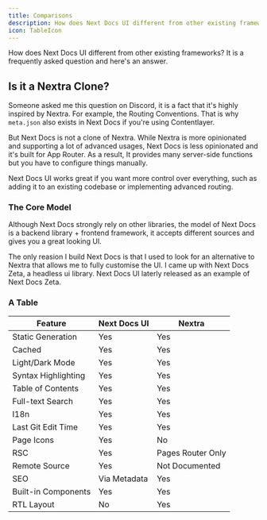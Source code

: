 ```yaml
---
title: Comparisons
description: How does Next Docs UI different from other existing frameworks
icon: TableIcon
---
```


How does Next Docs UI different from other existing frameworks? It is a
frequently asked question and here's an answer.

## Is it a Nextra Clone?

Someone asked me this question on Discord, it is a fact that it's highly
inspired by Nextra. For example, the Routing Conventions. That is why
`meta.json` also exists in Next Docs if you're using Contentlayer.

But Next Docs is not a clone of Nextra. While Nextra is more opinionated and
supporting a lot of advanced usages, Next Docs is less opinionated and it's
built for App Router. As a result, It provides many server-side functions but
you have to configure things manually.

Next Docs UI works great if you want more control over everything, such as
adding it to an existing codebase or implementing advanced routing.

### The Core Model

Although Next Docs strongly rely on other libraries, the model of Next Docs is a
backend library + frontend framework, it accepts different sources and gives you
a great looking UI.

The only reasion I build Next Docs is that I used to look for an alternative to
Nextra that allows me to fully customise the UI. I came up with Next Docs Zeta,
a headless ui library. Next Docs UI laterly released as an example of Next Docs
Zeta.

### A Table

| Feature             | Next Docs UI | Nextra            |
| ------------------- | ------------ | ----------------- |
| Static Generation   | Yes          | Yes               |
| Cached              | Yes          | Yes               |
| Light/Dark Mode     | Yes          | Yes               |
| Syntax Highlighting | Yes          | Yes               |
| Table of Contents   | Yes          | Yes               |
| Full-text Search    | Yes          | Yes               |
| I18n                | Yes          | Yes               |
| Last Git Edit Time  | Yes          | Yes               |
| Page Icons          | Yes          | No                |
| RSC                 | Yes          | Pages Router Only |
| Remote Source       | Yes          | Not Documented    |
| SEO                 | Via Metadata | Yes               |
| Built-in Components | Yes          | Yes               |
| RTL Layout          | No           | Yes               |
